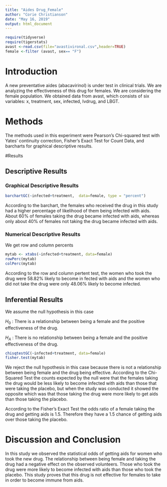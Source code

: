---
title: "Aides Drug_Female"
author: "Corie Christianson"
date: "May 16, 2019"
output: html_document
---

```{r include=FALSE,echo=FALSE}
require(tidyverse)
require(tigerstats)
avast <-read.csv(file="avastivironal.csv",header=TRUE)
female <-filter (avast, sex== "F")
```


# Introduction

<!--In this section you explain what you are trying to show.  Where did the data come from?  What is the research or other question you are trying to answer?.  If you skimp in this section expect to be marked down in your grade. Paint a picture of the project a couple of paragraphs is expected!-->

A new  preventative aides (abacavirinol) is under test in clinical trials. We are analyzing the effectiveness of this drug for females. We are considering the female population. We obtained data from avast, which consists of six variables: x, treatment, sex, infected, Ivdrug, and LBGT. 

# Methods

<!--Decide on your methods:  use "variable analysis" or other appropriate descriptors.  Make sure to choose at least one graphical method and at least one numerical method. Discuss what data manipulations may be needed for example subsetting or other binning procedures and what sort of graphical displays and inferential tools will be used!-->

The methods used in this experiment were Pearson's Chi-squared test with Yates' continuity correction,  Fisher's Exact Test for Count Data, and barcharts for graphical descriptive results.

#Results

<!--Divide this section into two sub-sections:  One for your descriptive  results and one for your inferential results.!-->

## Descriptive Results

### Graphical Descriptive Results

<!--Graphical results here.  Make sure to show your code.  Provide appropriate labels for axes, giving units if possible, and provide a good title for the graph, too.  Use the graphical results to describe the patterns if any that exist in the data as focused toward the research question. Bottom line is to explain the features of the graph that are relevant to conforming or departing to what is expected by your null hypothesis !-->

```{r}
barchartGC(~infected+treatment,  data=female, type = "percent") 
```

According to the barchart, the females who received the drug in this study had a higher percentage of likelihood of them being infected with aids. About 60% of females taking the drug became infected with aids, whereas only about 40% of females not taking the drug became infected with aids. 


### Numerical Descriptive Results

<!--Numerical results go here. Use the numerical results to describe the patterns if any that exist in the data as focused toward the research question!-->

We get row and column percents
```{r}
mytab <- xtabs(~infected+treatment, data=female)
rowPerc(mytab)
colPerc(mytab)
```
According to the row and column pertent test, the women who took the drug were 58.82% likely to become in fected with aids and the women who did not take the drug were only 48.06% likely to become infected. 


## Inferential Results

<!--State hypothesis clearly.  Make sure your discussion of the inferential test covers all the aspects that the test output produces, such as test statistic, p-value etc.  Make a decision about the null hypothesis, explain the assumptions on which the selected test/procedure was based, and why the chosen procedure satisfys the assumptions and is appropriate to answer the research question!-->

We assume the null hypothesis in this case

$H_0$ : There is a relationship between being a female and the positive effectiveness of the drug.

$H_A$ : There is no relationship between being a female and the positive effectiveness of the drug.

```{r}
chisqtestGC(~infected+treatment, data=female)
fisher.test(mytab)
```

We reject the null hypothesis in this case because there is not a relationship between being female and the drug being effective. According to the Chi-Squared Test the counts expected by the null were that the females taking the drug would be less likely to become infected with aids than those that were taking the placebo, but when the study was conducted it showed the opposite which was that those taking the drug were more likely to get aids than those taking the placebo. 

According to the Fisher's Exact Test the odds ratio of a female taking the drug and getting aids is 1.5. Therefore they have a 1.5 chance of getting aids over those taking the placebo.

# Discussion and Conclusion

<!--Discussion and conclusion here.  If you found a relationship be sure to consider whether the relationship occurs because one of the variavbles causes the other, or whether they perhasps are related for some other reason.  Watch the chapter 6 videos from the GeorgeTown videos collection.!-->

In this study we observed the statistical odds of getting aids for women who took the new drug. The relationship between being female and taking the drug had a negative effect on the observed volunteers. Those who took the drug were more likely to become infected with aids than those who took the placebo. This study proves that this drug is not effective for females to take in order to become immune from aids. 


